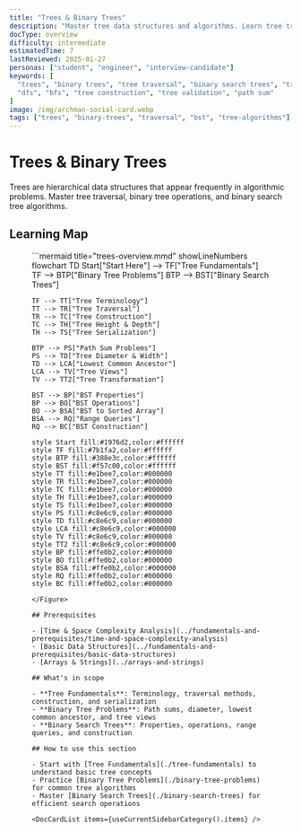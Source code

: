 ```yaml
---
title: "Trees & Binary Trees"
description: "Master tree data structures and algorithms. Learn tree traversal, binary tree problems, and binary search tree operations."
docType: overview
difficulty: intermediate
estimatedTime: 7
lastReviewed: 2025-01-27
personas: ["student", "engineer", "interview-candidate"]
keywords: [
  "trees", "binary trees", "tree traversal", "binary search trees", "tree algorithms",
  "dfs", "bfs", "tree construction", "tree validation", "path sum"
]
image: /img/archman-social-card.webp
tags: ["trees", "binary-trees", "traversal", "bst", "tree-algorithms"]
---
```



<Head>
  <script type="application/ld+json">{JSON.stringify({
    "@context": "https://schema.org",
    "@type": "Article",
    "headline": "Trees & Binary Trees",
    "description": "Master tree data structures and algorithms. Learn tree traversal, binary tree problems, and binary search tree operations.",
    "author": {
      "@type": "Organization",
      "name": "ArchMan"
    },
    "publisher": {
      "@type": "Organization",
      "name": "ArchMan",
      "logo": {
        "@type": "ImageObject",
        "url": "https://archman.dev/img/logo.png"
      }
    },
    "datePublished": "2025-01-27",
    "dateModified": "2025-01-27"
  })}</script>
  <script type="application/ld+json">{JSON.stringify({
    "@context": "https://schema.org",
    "@type": "BreadcrumbList",
    "itemListElement": [
      {
        "@type": "ListItem",
        "position": 1,
        "name": "Home",
        "item": "https://archman.dev/"
      },
      {
        "@type": "ListItem",
        "position": 2,
        "name": "Algorithms & Data Structures",
        "item": "https://archman.dev/docs/algorithms-and-data-structures"
      },
      {
        "@type": "ListItem",
        "position": 3,
        "name": "Trees & Binary Trees",
        "item": "https://archman.dev/docs/algorithms-and-data-structures/trees-and-binary-trees"
      }
    ]
  })}</script>
</Head>

# Trees & Binary Trees

Trees are hierarchical data structures that appear frequently in algorithmic problems. Master tree traversal, binary tree operations, and binary search tree algorithms.

## Learning Map

<Figure caption="Tree concepts organized from fundamentals to advanced applications.">
```mermaid title="trees-overview.mmd" showLineNumbers
flowchart TD
    Start["Start Here"] --> TF["Tree Fundamentals"]
    TF --> BTP["Binary Tree Problems"]
    BTP --> BST["Binary Search Trees"]
    
    TF --> TT["Tree Terminology"]
    TT --> TR["Tree Traversal"]
    TR --> TC["Tree Construction"]
    TC --> TH["Tree Height & Depth"]
    TH --> TS["Tree Serialization"]
    
    BTP --> PS["Path Sum Problems"]
    PS --> TD["Tree Diameter & Width"]
    TD --> LCA["Lowest Common Ancestor"]
    LCA --> TV["Tree Views"]
    TV --> TT2["Tree Transformation"]
    
    BST --> BP["BST Properties"]
    BP --> BO["BST Operations"]
    BO --> BSA["BST to Sorted Array"]
    BSA --> RQ["Range Queries"]
    RQ --> BC["BST Construction"]
    
    style Start fill:#1976d2,color:#ffffff
    style TF fill:#7b1fa2,color:#ffffff
    style BTP fill:#388e3c,color:#ffffff
    style BST fill:#f57c00,color:#ffffff
    style TT fill:#e1bee7,color:#000000
    style TR fill:#e1bee7,color:#000000
    style TC fill:#e1bee7,color:#000000
    style TH fill:#e1bee7,color:#000000
    style TS fill:#e1bee7,color:#000000
    style PS fill:#c8e6c9,color:#000000
    style TD fill:#c8e6c9,color:#000000
    style LCA fill:#c8e6c9,color:#000000
    style TV fill:#c8e6c9,color:#000000
    style TT2 fill:#c8e6c9,color:#000000
    style BP fill:#ffe0b2,color:#000000
    style BO fill:#ffe0b2,color:#000000
    style BSA fill:#ffe0b2,color:#000000
    style RQ fill:#ffe0b2,color:#000000
    style BC fill:#ffe0b2,color:#000000
```
</Figure>

## Prerequisites

- [Time & Space Complexity Analysis](../fundamentals-and-prerequisites/time-and-space-complexity-analysis)
- [Basic Data Structures](../fundamentals-and-prerequisites/basic-data-structures)
- [Arrays & Strings](../arrays-and-strings)

## What's in scope

- **Tree Fundamentals**: Terminology, traversal methods, construction, and serialization
- **Binary Tree Problems**: Path sums, diameter, lowest common ancestor, and tree views
- **Binary Search Trees**: Properties, operations, range queries, and construction

## How to use this section

- Start with [Tree Fundamentals](./tree-fundamentals) to understand basic tree concepts
- Practice [Binary Tree Problems](./binary-tree-problems) for common tree algorithms
- Master [Binary Search Trees](./binary-search-trees) for efficient search operations

<DocCardList items={useCurrentSidebarCategory().items} />
